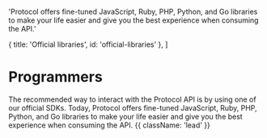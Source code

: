 
  'Protocol offers fine-tuned JavaScript, Ruby, PHP, Python, and Go libraries to make your life easier and give you the best experience when consuming the API.'

  { title: 'Official libraries', id: 'official-libraries' },
]

# Programmers

The recommended way to interact with the Protocol API is by using one of our official SDKs. Today, Protocol offers fine-tuned JavaScript, Ruby, PHP, Python, and Go libraries to make your life easier and give you the best experience when consuming the API. {{ className: 'lead' }}

<Libraries />

